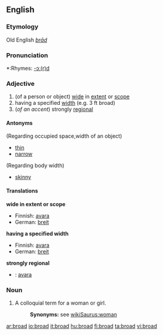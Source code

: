 ==English==
===Etymology===
Old English ''[[brād]]''

===Pronunciation===
*:Rhymes: [[Rhymes:English:-ɔː(r)d|-ɔː(r)d]]

===Adjective===
{{en-adj-er}}

#(of a person or object) [[wide]] in [[extent]] or [[scope]]
# having a specified [[width]] (e.g. 3 ft broad)
#(''of an accent'') strongly [[regional]]

====Antonyms====
(Regarding occupied space,width of an object)
*[[thin]] 
*[[narrow]]
(Regarding body width)
*[[skinny]]

====Translations====
'''wide in extent or scope'''
*Finnish: [[avara]]
*German: [[breit]]

'''having a specified width'''
*Finnish: [[avara]]
*German: [[breit]]

'''strongly regional'''
*{{ttbc|Finnish}}: [[avara]]

===Noun===
{{en-noun}}

#A colloquial term for a woman or girl.
#:'''Synonyms:''' see [[wikiSaurus:woman]]

[[ar:broad]]
[[io:broad]]
[[it:broad]]
[[hu:broad]]
[[fi:broad]]
[[ta:broad]]
[[vi:broad]]